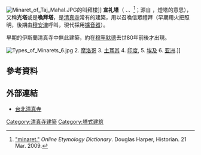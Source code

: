 {{NoteTA
|T=zh:叫拜樓; zh-hans:宣礼塔; zh-hant:叫拜樓;
|1=zh:叫拜樓; zh-hans:宣礼塔; zh-hant:叫拜樓;}}
[[File:Minaret_of_Taj_Mahal.JPG|thumb]]的叫拜樓]]
'''宣礼塔'''（{{lang-fa|مناره}} ''{{transl|fa|menare}}''、{{lang-az|minarə}}、{{lang-tr|minare}}<ref>[http://www.etymonline.com/index.php?term=minaret "minaret."] {{Wayback|url=http://www.etymonline.com/index.php?term=minaret |date=20120525094957 }} ''Online Etymology Dictionary''. Douglas Harper, Historian. 21 Mar. 2009.</ref>；源自{{lang-ar|منارة}} ''{{transl|ar|manāra}}''，燈塔的意思），又稱'''光塔'''或是'''喚拜塔'''，是[[清真寺|清真寺]]常有的建築，用以召喚信眾禮拜（早期用火把照明，後期由[[穆安津|穆安津]]呼叫，現代採用[[擴音器|擴音器]]）。

早期的伊斯蘭清真寺中無此建築，約在[[穆罕默德|穆罕默德]]去世80年前後才出現。

[[File:Types_of_Minarets_6.jpg|thumb]] 2. [[摩洛哥|摩洛哥]] 3. [[土耳其|土耳其]] 4. [[印度|印度]], 5. [[埃及|埃及]] 6. [[亚洲|亚洲]].]]

== 參考資料 ==
{{reflist}}

==外部連結==
*[http://www.taipeimosque.org.tw/ 台北清真寺] {{Wayback|url=http://www.taipeimosque.org.tw/ |date=20210225101202 }}

{{Commons category|Minarets}}
{{清真寺小作品}}
{{伊斯蘭教主題}}
{{建築}}
{{Authority control}}
[[Category:清真寺建築|Category:清真寺建築]]
[[Category:塔式建筑|Category:塔式建筑]]